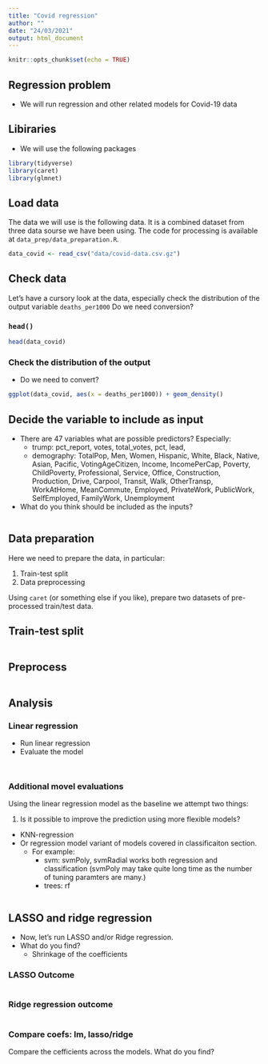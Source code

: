```yaml
---
title: "Covid regression"
author: ""
date: "24/03/2021"
output: html_document
---
```


```r
knitr::opts_chunk$set(echo = TRUE)
```

## Regression problem

- We will run regression and other related models for Covid-19 data

## Libiraries

- We will use the following packages

```r
library(tidyverse)
library(caret)
library(glmnet)
```

## Load data

The data we will use is the following data. It is a combined dataset from three data sourse we have been using. The code for processing is available at `data_prep/data_preparation.R`.

```r
data_covid <- read_csv("data/covid-data.csv.gz") 
```


## Check data

Let's have a cursory look at the data, especially check the distribution of the output variable `deaths_per1000` Do we need conversion?

### `head()`

```r
head(data_covid)
```

### Check the distribution of the output

- Do we need to convert?

```r
ggplot(data_covid, aes(x = deaths_per1000)) + geom_density() 
```


## Decide the variable to include as input

- There are 47 variables what are possible predictors? Especially:
  - trump: pct_report, votes, total_votes, pct, lead, 
  - demography: TotalPop, Men, Women, Hispanic, White, Black, Native, Asian, Pacific, VotingAgeCitizen, Income, IncomePerCap, Poverty, ChildPoverty, Professional, Service, Office, Construction, Production, Drive, Carpool, Transit, Walk, OtherTransp, WorkAtHome, MeanCommute, Employed, PrivateWork, PublicWork, SelfEmployed, FamilyWork, Unemployment
- What do you think should be included as the inputs?


```r

```

## Data preparation

Here we need to prepare the data, in particular:

1. Train-test split
2. Data preprocessing

Using `caret` (or something else if you like), prepare two datasets of pre-processed train/test data.

## Train-test split

```r

```

## Preprocess

```r

```


## Analysis

### Linear regression

- Run linear regression 
- Evaluate the model

```r

```
```r

```

### Additional movel evaluations

Using the linear regression model as the baseline we attempt two things:

1. Is it possible to improve the prediction using more flexible models?
  - KNN-regression
  - Or regression model variant of models covered in classificaiton section. 
    - For example:
      - svm: svmPoly, svmRadial works both regression and classification (svmPoly may take quite long time as the number of tuning paramters are many.)
      - trees: rf
      

```r

```

## LASSO and ridge regression

- Now, let's run LASSO and/or Ridge regression. 
- What do you find? 
  - Shrinkage of the coefficients


### LASSO Outcome

```r

```



### Ridge regression outcome

```r


```


### Compare coefs: lm, lasso/ridge

Compare the cefficients across the models. What do you find?

```r

  

```